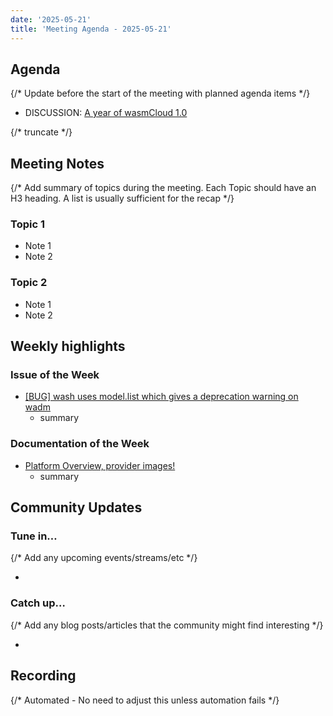 ```yaml
---
date: '2025-05-21'
title: 'Meeting Agenda - 2025-05-21'
---
```


## Agenda

{/* Update before the start of the meeting with planned agenda items */}

- DISCUSSION: [A year of wasmCloud 1.0](https://wasmcloud.com/blog/2025-05-21-one-year-of-wasmcloud-1.0/)

{/* truncate */}

## Meeting Notes

{/* Add summary of topics during the meeting. Each Topic should have an H3 heading. A list is usually sufficient for the recap */}

### Topic 1

- Note 1
- Note 2

### Topic 2

- Note 1
- Note 2

## Weekly highlights

### Issue of the Week

- [[BUG] wash uses model.list which gives a deprecation warning on wadm](https://github.com/wasmCloud/wasmCloud/issues/4461)
  - summary

### Documentation of the Week

- [Platform Overview, provider images!](/docs/concepts/)
  - summary

## Community Updates

### Tune in…

{/* Add any upcoming events/streams/etc */}

-

### Catch up…

{/* Add any blog posts/articles that the community might find interesting */}

-

## Recording

{/* Automated - No need to adjust this unless automation fails */}

<YouTube url="https://www.youtube.com/watch?v=_3GQ1WHjvFI" />
